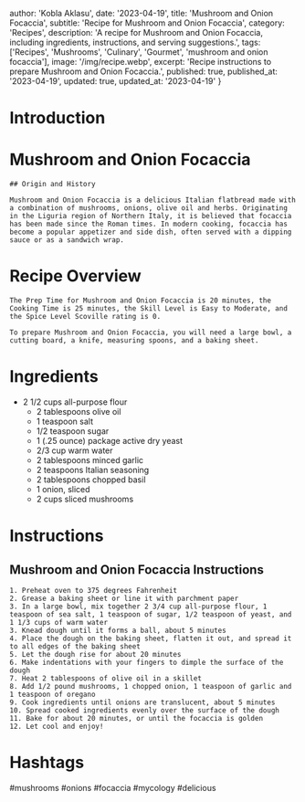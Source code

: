 
  author: 'Kobla Aklasu',
  date: '2023-04-19',
  title: 'Mushroom and Onion Focaccia',
  subtitle: 'Recipe for Mushroom and Onion Focaccia',
  category: 'Recipes',
  description: 'A recipe for Mushroom and Onion Focaccia, including ingredients, instructions, and serving suggestions.',
  tags: ['Recipes', 'Mushrooms', 'Culinary', 'Gourmet', 'mushroom and onion focaccia'],
  image: '/img/recipe.webp',
  excerpt: 'Recipe instructions to prepare Mushroom and Onion Focaccia.',
  published: true,
  published_at: '2023-04-19',
  updated: true,
  updated_at: '2023-04-19'
}


  # Introduction

# Mushroom and Onion Focaccia
    
    ## Origin and History
    
    Mushroom and Onion Focaccia is a delicious Italian flatbread made with a combination of mushrooms, onions, olive oil and herbs. Originating in the Liguria region of Northern Italy, it is believed that focaccia has been made since the Roman times. In modern cooking, focaccia has become a popular appetizer and side dish, often served with a dipping sauce or as a sandwich wrap.

# Recipe Overview

    The Prep Time for Mushroom and Onion Focaccia is 20 minutes, the Cooking Time is 25 minutes, the Skill Level is Easy to Moderate, and the Spice Level Scoville rating is 0.
    
    To prepare Mushroom and Onion Focaccia, you will need a large bowl, a cutting board, a knife, measuring spoons, and a baking sheet.

# Ingredients

- 2 1/2 cups all-purpose flour
    - 2 tablespoons olive oil
    - 1 teaspoon salt
    - 1/2 teaspoon sugar
    - 1 (.25 ounce) package active dry yeast
    - 2/3 cup warm water
    - 2 tablespoons minced garlic
    - 2 teaspoons Italian seasoning
    - 2 tablespoons chopped basil
    - 1 onion, sliced
    - 2 cups sliced mushrooms

# Instructions

## Mushroom and Onion Focaccia Instructions
    
    1. Preheat oven to 375 degrees Fahrenheit
    2. Grease a baking sheet or line it with parchment paper
    3. In a large bowl, mix together 2 3/4 cup all-purpose flour, 1 teaspoon of sea salt, 1 teaspoon of sugar, 1/2 teaspoon of yeast, and 1 1/3 cups of warm water
    3. Knead dough until it forms a ball, about 5 minutes
    4. Place the dough on the baking sheet, flatten it out, and spread it to all edges of the baking sheet
    5. Let the dough rise for about 20 minutes
    6. Make indentations with your fingers to dimple the surface of the dough
    7. Heat 2 tablespoons of olive oil in a skillet
    8. Add 1/2 pound mushrooms, 1 chopped onion, 1 teaspoon of garlic and 1 teaspoon of oregano
    9. Cook ingredients until onions are translucent, about 5 minutes
    10. Spread cooked ingredients evenly over the surface of the dough
    11. Bake for about 20 minutes, or until the focaccia is golden
    12. Let cool and enjoy!

# Hashtags

#mushrooms #onions #focaccia #mycology #delicious



